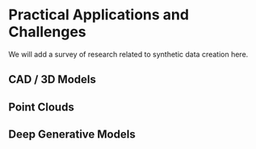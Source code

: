 # Practical Applications and Challenges

We will add a survey of research related to synthetic data creation here.

## CAD / 3D Models

## Point Clouds

## Deep Generative Models
